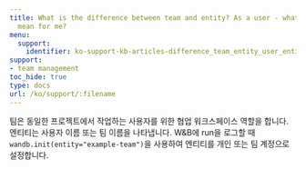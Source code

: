 ---
title: What is the difference between team and entity? As a user - what does entity
  mean for me?
menu:
  support:
    identifier: ko-support-kb-articles-difference_team_entity_user_entity_mean_me
support:
- team management
toc_hide: true
type: docs
url: /ko/support/:filename
---

팀은 동일한 프로젝트에서 작업하는 사용자를 위한 협업 워크스페이스 역할을 합니다. 엔티티는 사용자 이름 또는 팀 이름을 나타냅니다. W&B에 run을 로그할 때 `wandb.init(entity="example-team")`을 사용하여 엔티티를 개인 또는 팀 계정으로 설정합니다.
